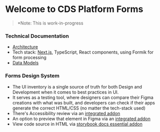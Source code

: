 
<Meta title="Introduction" />

# Welcome to CDS Platform Forms

> \*Note: This is work-in-progress

### Technical Documentation

- [Architecture](<(https://cds-snc.github.io/platform-forms-client/?path=/story/forms-docs-form-architecture--page)>)
- Tech stack: [Next.js](https://nextjs.org/), TypeScript, React components, using Formik for form processing
- [Data Models](https://cds-snc.github.io/platform-forms-client/?path=/story/forms-docs-form-viewer-json--page)

### Forms Design System

- The UI inventory is a single source of truth for both Design and Development when it comes to best practices in UI.
- It serves as a testing tool, where designers can compare their Figma creations with what was built, and developers can check if their apps generate the correct HTML/CSS (no matter the tech-stack used)
- There's Accessibility review via an [integrated addon](https://github.com/storybookjs/storybook/tree/master/addons/a11y)
- An option to preview that element in Figma via an [integrated addon](https://github.com/pocka/storybook-addon-designs)
- View code source in HTML via [storybook docs essential addon](https://storybook.js.org/docs/react/writing-docs/introduction)
